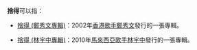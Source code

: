 '''捨得'''可以指：
* [[捨得_(鄭秀文專輯)|捨得 (鄭秀文專輯)]]：2002年[[香港|香港]][[歌手|歌手]][[鄭秀文|鄭秀文]]發行的一張專輯。

* [[捨得_(林宇中專輯)|捨得 (林宇中專輯)]]：2010年[[馬來西亞|馬來西亞]][[歌手|歌手]][[林宇中|林宇中]]發行的一張專輯。

{{disambig|Cat=二字消歧義}}